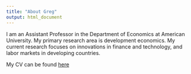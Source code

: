 ```yaml
---
title: "About Greg"
output: html_document
---
```


I am an Assistant Professor in the Department of Economics at American University. My primary research area is development economics. My current research focuses on innovations in finance and technology, and labor markets in developing countries.



My CV can be found [here](pdfs/CV_Lane_June2019.pdf)





